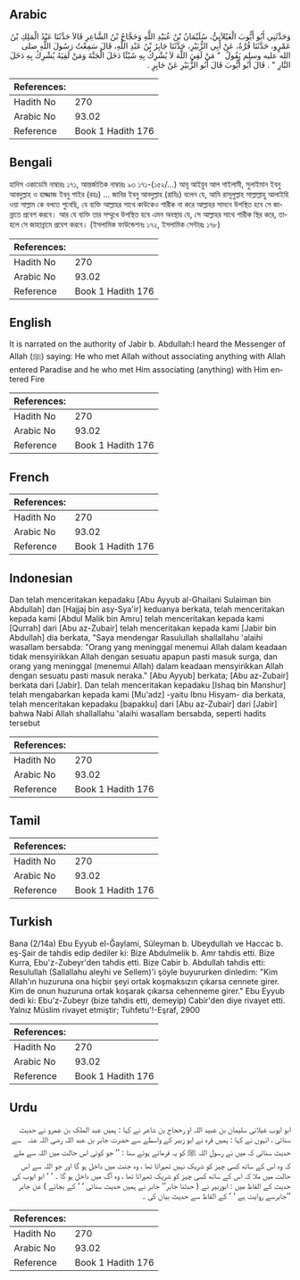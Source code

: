 ## Arabic


<div dir="rtl" lang="ar" style={{fontSize:'larger',backgroundColor:'#f8f9fa',padding:20}}>
وَحَدَّثَنِي أَبُو أَيُّوبَ الْغَيْلاَنِيُّ، سُلَيْمَانُ بْنُ عُبَيْدِ اللَّهِ وَحَجَّاجُ بْنُ الشَّاعِرِ قَالاَ حَدَّثَنَا عَبْدُ الْمَلِكِ بْنُ عَمْرٍو، حَدَّثَنَا قُرَّةُ، عَنْ أَبِي الزُّبَيْرِ، حَدَّثَنَا جَابِرُ بْنُ عَبْدِ اللَّهِ، قَالَ سَمِعْتُ رَسُولَ اللَّهِ صلى الله عليه وسلم يَقُولُ ‏ "‏ مَنْ لَقِيَ اللَّهَ لاَ يُشْرِكُ بِهِ شَيْئًا دَخَلَ الْجَنَّةَ وَمَنْ لَقِيَهُ يُشْرِكُ بِهِ دَخَلَ النَّارِ ‏"‏ ‏.‏ قَالَ أَبُو أَيُّوبَ قَالَ أَبُو الزُّبَيْرِ عَنْ جَابِرٍ ‏.‏
</div>
<div style={{backgroundColor:'#f8f9fa',padding:20, marginBottom: 10}}><table> <thead> <tr> <th>References:</th> <th></th> </tr> </thead> <tbody><tr><td>Hadith No</td><td>270</td></tr><tr><td>Arabic No</td><td>93.02</td></tr><tr><td>Reference</td><td>Book 1 Hadith 176</td></tr></tbody></table></div>

## Bengali


<div dir="ltr" lang="bn" style={{fontSize:'larger',backgroundColor:'#f8f9fa',padding:20}}>
হাদিস একাডেমি নাম্বারঃ ১৭১, আন্তর্জাতিক নাম্বারঃ ৯৩ ১৭১-(১৫২/...) আবূ আইয়ুব আল গাইলামী, সুলাইমান ইবনু আবদুল্লাহ ও হাজ্জাজ ইবনু শাইর (রহঃ) ... জাবির ইবনু আবদুল্লাহ (রাযিঃ) বলেন যে, আমি রাসূলুল্লাহ সাল্লাল্লাহু আলাইহি ওয়া সাল্লাম কে বলতে শুনেছি, যে ব্যক্তি আল্লাহর সাথে কাউকেও শারীক না করে আল্লাহর সামনে উপস্থিত হবে সে জান্নাতে প্রবেশ করবে। আর যে ব্যক্তি তার সম্মুখে উপস্থিত হবে এমন অবস্থায় যে, সে আল্লাহর সাথে শারীক স্থির করে, তাহলে সে জাহান্নামে প্রবেশ করবে। (ইসলামিক ফাউন্ডেশনঃ ১৭২, ইসলামিক সেন্টারঃ ১৭৮)
</div>
<div style={{backgroundColor:'#f8f9fa',padding:20, marginBottom: 10}}><table> <thead> <tr> <th>References:</th> <th></th> </tr> </thead> <tbody><tr><td>Hadith No</td><td>270</td></tr><tr><td>Arabic No</td><td>93.02</td></tr><tr><td>Reference</td><td>Book 1 Hadith 176</td></tr></tbody></table></div>

## English


<div dir="ltr" lang="en" style={{fontSize:'larger',backgroundColor:'#f8f9fa',padding:20}}>
It is narrated on the authority of Jabir b. Abdullah:I heard the Messenger of Allah (ﷺ) saying: He who met Allah without associating anything with Allah entered Paradise and he who met Him associating (anything) with Him entered Fire
</div>
<div style={{backgroundColor:'#f8f9fa',padding:20, marginBottom: 10}}><table> <thead> <tr> <th>References:</th> <th></th> </tr> </thead> <tbody><tr><td>Hadith No</td><td>270</td></tr><tr><td>Arabic No</td><td>93.02</td></tr><tr><td>Reference</td><td>Book 1 Hadith 176</td></tr></tbody></table></div>

## French


<div dir="ltr" lang="fr" style={{fontSize:'larger',backgroundColor:'#f8f9fa',padding:20}}>

</div>
<div style={{backgroundColor:'#f8f9fa',padding:20, marginBottom: 10}}><table> <thead> <tr> <th>References:</th> <th></th> </tr> </thead> <tbody><tr><td>Hadith No</td><td>270</td></tr><tr><td>Arabic No</td><td>93.02</td></tr><tr><td>Reference</td><td>Book 1 Hadith 176</td></tr></tbody></table></div>

## Indonesian


<div dir="ltr" lang="id" style={{fontSize:'larger',backgroundColor:'#f8f9fa',padding:20}}>
Dan telah menceritakan kepadaku [Abu Ayyub al-Ghailani Sulaiman bin Abdullah] dan [Hajjaj bin asy-Sya'ir] keduanya berkata, telah menceritakan kepada kami [Abdul Malik bin Amru] telah menceritakan kepada kami [Qurrah] dari [Abu az-Zubair] telah menceritakan kepada kami [Jabir bin Abdullah] dia berkata, "Saya mendengar Rasulullah shallallahu 'alaihi wasallam bersabda: "Orang yang meninggal menemui Allah dalam keadaan tidak mensyirikkan Allah dengan sesuatu apapun pasti masuk surga, dan orang yang meninggal (menemui Allah) dalam keadaan mensyirikkan Allah dengan sesuatu pasti masuk neraka." [Abu Ayyub] berkata; [Abu az-Zubair] berkata dari [Jabir]. Dan telah menceritakan kepadaku [Ishaq bin Manshur] telah mengabarkan kepada kami [Mu'adz] -yaitu Ibnu Hisyam- dia berkata, telah menceritakan kepadaku [bapakku] dari [Abu az-Zubair] dari [Jabir] bahwa Nabi Allah shallallahu 'alaihi wasallam bersabda, seperti hadits tersebut
</div>
<div style={{backgroundColor:'#f8f9fa',padding:20, marginBottom: 10}}><table> <thead> <tr> <th>References:</th> <th></th> </tr> </thead> <tbody><tr><td>Hadith No</td><td>270</td></tr><tr><td>Arabic No</td><td>93.02</td></tr><tr><td>Reference</td><td>Book 1 Hadith 176</td></tr></tbody></table></div>

## Tamil


<div dir="ltr" lang="ta" style={{fontSize:'larger',backgroundColor:'#f8f9fa',padding:20}}>

</div>
<div style={{backgroundColor:'#f8f9fa',padding:20, marginBottom: 10}}><table> <thead> <tr> <th>References:</th> <th></th> </tr> </thead> <tbody><tr><td>Hadith No</td><td>270</td></tr><tr><td>Arabic No</td><td>93.02</td></tr><tr><td>Reference</td><td>Book 1 Hadith 176</td></tr></tbody></table></div>

## Turkish


<div dir="ltr" lang="tr" style={{fontSize:'larger',backgroundColor:'#f8f9fa',padding:20}}>
Bana (2/14a) Ebu Eyyub el-Ğaylami, Süleyman b. Ubeydullah ve Haccac b. eş-Şair de tahdis edip dediler ki: Bize Abdulmelik b. Amr tahdis etti. Bize Kurra, Ebu'z-Zubeyr'den tahdis etti. Bize Cabir b. Abdullah tahdis etti: Resulullah (Sallallahu aleyhi ve Sellem)'i şöyle buyururken dinledim: "Kim Allah'ın huzuruna ona hiçbir şeyi ortak koşmaksızın çıkarsa cennete girer. Kim de onun huzuruna ortak koşarak çıkarsa cehenneme girer." Ebu Eyyub dedi ki: Ebu'z-Zubeyr (bize tahdis etti, demeyip) Cabir'den diye rivayet etti. Yalnız Müslim rivayet etmiştir; Tuhfetu'!-Eşraf, 2900
</div>
<div style={{backgroundColor:'#f8f9fa',padding:20, marginBottom: 10}}><table> <thead> <tr> <th>References:</th> <th></th> </tr> </thead> <tbody><tr><td>Hadith No</td><td>270</td></tr><tr><td>Arabic No</td><td>93.02</td></tr><tr><td>Reference</td><td>Book 1 Hadith 176</td></tr></tbody></table></div>

## Urdu


<div dir="rtl" lang="ur" style={{fontSize:'larger',backgroundColor:'#f8f9fa',padding:20}}>
ابو ایوب غیلانی سلیمان بن عبید اللہ او رحجاج بن شاعر نے کہا : ہمیں عبد الملک بن عمرو نے حدیث سنائی ، انہوں نے کہا : ہمیں قرہ نے ابو زبیر کے واسطے سے حضرت جابر بن عبد اللہ ‌رضی ‌اللہ ‌عنہ ‌ ‌ سے حدیث سنائی کہ میں نے رسول اللہ ﷺ کو یہ فرماتے ہوئے سنا : ’’ جو کوئی اس حالت میں اللہ سے ملے کہ وہ اس کے ساتھ کسی چیز کو شریک نہیں ٹھہراتا تھا ، وہ جنت میں داخل ہو گا اور جو اللہ سے اس حالت میں ملا کہ اس کے ساتھ کسی چیز کو شریک ٹھہراتا تھا ، وہ آگ میں داخل ہو گا ۔ ‘ ‘ ابو ایوب کی حدیث کے الفاظ میں : ابوزبیر نے ( حدثنا جابر’’ جابر نے ہمیں حدیث سنائی ‘ ‘ کے بجائے ) عن جابر ’’جابرسے روایت ہے ‘ ‘ کے الفاظ سے حدیث بیان کی ۔
</div>
<div style={{backgroundColor:'#f8f9fa',padding:20, marginBottom: 10}}><table> <thead> <tr> <th>References:</th> <th></th> </tr> </thead> <tbody><tr><td>Hadith No</td><td>270</td></tr><tr><td>Arabic No</td><td>93.02</td></tr><tr><td>Reference</td><td>Book 1 Hadith 176</td></tr></tbody></table></div>